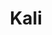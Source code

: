 ---
title: "Kali"
slug: "kali"
arcana: "Empress"

image: "./Kali.jpg"

phys: ""
gun: "reflect"
fire: "null"
ice: ""
elec: ""
wind: ""
psy: "reflect"
nuke: ""
bless: ""
curse: "resist"
---